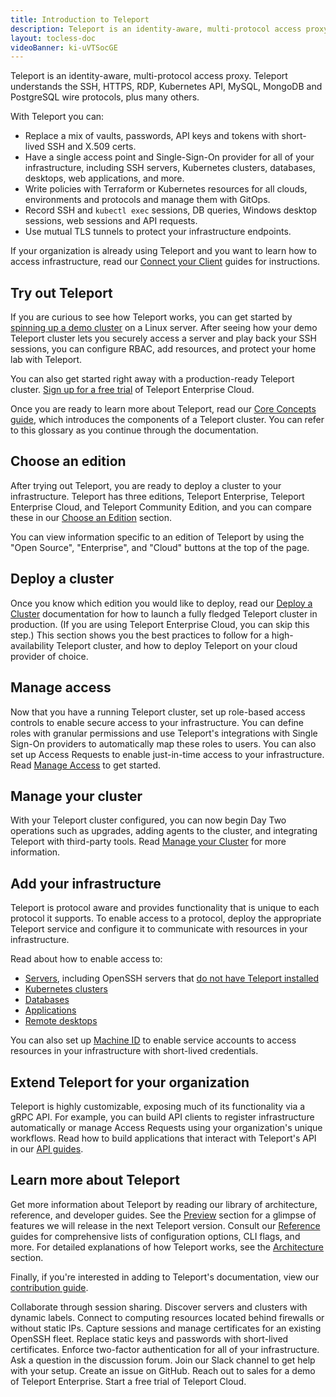 ```yaml
---
title: Introduction to Teleport
description: Teleport is an identity-aware, multi-protocol access proxy with native support for SSH, RDP, Kubernetes, and more. Get started with the Teleport documentation.
layout: tocless-doc
videoBanner: ki-uVTSocGE
---
```


Teleport is an identity-aware, multi-protocol access proxy. Teleport understands
the SSH, HTTPS, RDP, Kubernetes API, MySQL, MongoDB and PostgreSQL wire
protocols, plus many others.

With Teleport you can:

- Replace a mix of vaults, passwords, API keys and tokens with short-lived SSH and X.509 certs.
- Have a single access point and Single-Sign-On provider for all of your
  infrastructure, including SSH servers, Kubernetes clusters, databases,
  desktops, web applications, and more.
- Write policies with Terraform or Kubernetes resources for all clouds,
  environments and protocols and manage them with GitOps.
- Record SSH and `kubectl exec` sessions, DB queries, Windows desktop sessions,
  web sessions and API requests.
- Use mutual TLS tunnels to protect your infrastructure endpoints.

<Notice type="info">

If your organization is already using Teleport and you want to learn how to
access infrastructure, read our [Connect your
Client](./connect-your-client/introduction.mdx) guides for instructions.

</Notice>

## Try out Teleport

If you are curious to see how Teleport works, you can get started by [spinning
up a demo cluster](./get-started.mdx) on a Linux server. After seeing how your
demo Teleport cluster lets you securely access a server and play back your SSH
sessions, you can configure RBAC, add resources, and protect your home lab with
Teleport.

You can also get started right away with a production-ready Teleport cluster.
[Sign up for a free trial](https://goteleport.com/signup/) of Teleport
Enterprise Cloud. 

Once you are ready to learn more about Teleport, read our [Core Concepts
guide](./core-concepts.mdx), which introduces the components of a Teleport
cluster. You can refer to this glossary as you continue through the
documentation.

## Choose an edition

After trying out Teleport, you are ready to deploy a cluster to your
infrastructure. Teleport has three editions, Teleport Enterprise, Teleport
Enterprise Cloud, and Teleport Community Edition, and you can compare these in
our [Choose an Edition](./choose-an-edition/introduction.mdx) section.

<Notice type="tip">

You can view information specific to an edition of Teleport by using the "Open
Source", "Enterprise", and "Cloud" buttons at the top of the page.

</Notice>

## Deploy a cluster

Once you know which edition you would like to deploy, read our [Deploy a
Cluster](./deploy-a-cluster/introduction.mdx) documentation for how to launch a
fully fledged Teleport cluster in production. (If you are using Teleport
Enterprise Cloud, you can skip this step.) This section shows you the best
practices to follow for a high-availability Teleport cluster, and how to deploy
Teleport on your cloud provider of choice.

## Manage access

Now that you have a running Teleport cluster, set up role-based access controls
to enable secure access to your infrastructure.  You can define roles with
granular permissions and use Teleport's integrations with Single Sign-On
providers to automatically map these roles to users. You can also set up Access
Requests to enable just-in-time access to your infrastructure. Read [Manage
Access](./access-controls/introduction.mdx) to get started.

## Manage your cluster

With your Teleport cluster configured, you can now begin Day Two operations
such as upgrades, adding agents to the cluster, and integrating Teleport with
third-party tools. Read [Manage your
Cluster](./management/introduction.mdx) for more information.

## Add your infrastructure

Teleport is protocol aware and provides functionality that is unique to each
protocol it supports. To enable access to a protocol, deploy the appropriate
Teleport service and configure it to communicate with resources in your
infrastructure. 

Read about how to enable access to:

- [Servers](./server-access/getting-started.mdx), including OpenSSH servers that
  [do not have Teleport installed](./server-access/guides/openssh.mdx)
- [Kubernetes clusters](./kubernetes-access/introduction.mdx)
- [Databases](./database-access/introduction.mdx)
- [Applications](./application-access/introduction.mdx)
- [Remote desktops](./desktop-access/introduction.mdx)

You can also set up [Machine ID](./machine-id/introduction.mdx) to enable
service accounts to access resources in your infrastructure with short-lived
credentials.

## Extend Teleport for your organization

Teleport is highly customizable, exposing much of its functionality via a gRPC
API. For example, you can build API clients to register infrastructure
automatically or manage Access Requests using your organization's unique
workflows. Read how to build applications that interact with Teleport's API in
our [API guides](./api/introduction.mdx).

## Learn more about Teleport

Get more information about Teleport by reading our library of architecture,
reference, and developer guides. See the
[Preview](./preview/upcoming-releases.mdx) section for a glimpse of features we
will release in the next Teleport version. Consult our
[Reference](./reference/introduction.mdx) guides for comprehensive lists of
configuration options, CLI flags, and more. For detailed explanations of how
Teleport works, see the [Architecture](./architecture/introduction.mdx) section.

Finally, if you're interested in adding to Teleport's documentation, view
our [contribution guide](./contributing/documentation.mdx). 

<TileSet>
    <TileList title="For developers" icon="stack">
        <TileListItem href="./connect-your-client/tsh.mdx#sharing-sessions">
            Collaborate through session sharing.
        </TileListItem>
        <TileListItem href="./management/admin/labels.mdx">
            Discover servers and clusters with dynamic labels.
        </TileListItem>
        <TileListItem href="./management/admin/adding-nodes.mdx#adding-a-node-located-behind-nat">
            Connect to computing resources located behind firewalls or without static IPs.
        </TileListItem>
    </TileList>
    <TileList title="For security teams" icon="lock">
        <TileListItem href="./server-access/guides/openssh.mdx">
            Capture sessions and manage certificates for an existing OpenSSH fleet.
        </TileListItem>
        <TileListItem href="./architecture/authentication.mdx#issuing-user-certificates">
            Replace static keys and passwords with short-lived certificates.
        </TileListItem>
        <TileListItem href="./access-controls/guides/webauthn.mdx">
            Enforce two-factor authentication for all of your infrastructure.
        </TileListItem>
    </TileList>
    <TileList title="Reach out" icon="question">
        <TileListItem href="https://github.com/gravitational/teleport/discussions">
            Ask a question in the discussion forum.
        </TileListItem>
        <TileListItem href="https://goteleport.com/slack">
            Join our Slack channel to get help with your setup.
        </TileListItem>
        <TileListItem href="https://github.com/gravitational/teleport/">
            Create an issue on GitHub.
        </TileListItem>
        <TileListItem href="https://goteleport.com/get-started/">
            Reach out to sales for a demo of Teleport Enterprise.
        </TileListItem>
        <TileListItem href="https://goteleport.com/signup/">
            Start a free trial of Teleport Cloud.
        </TileListItem>
    </TileList>
</TileSet>

